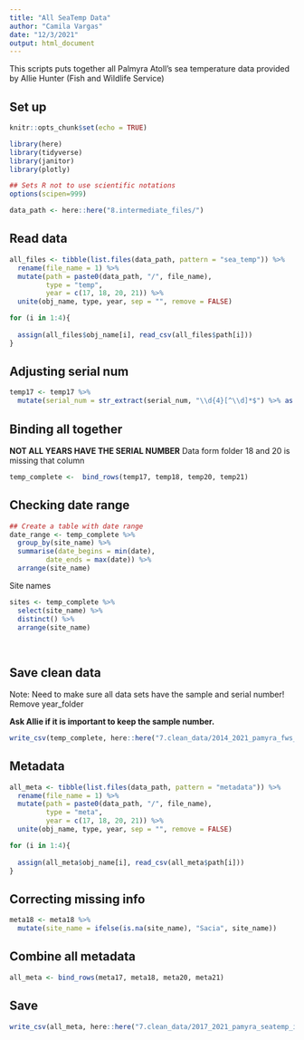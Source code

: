 ```yaml
---
title: "All SeaTemp Data"
author: "Camila Vargas"
date: "12/3/2021"
output: html_document
---
```


This scripts puts together all Palmyra Atoll's sea temperature data provided by Allie Hunter (Fish and Wildlife Service)

## Set up
```r
knitr::opts_chunk$set(echo = TRUE)

library(here)
library(tidyverse)
library(janitor)
library(plotly)

## Sets R not to use scientific notations
options(scipen=999) 

data_path <- here::here("8.intermediate_files/")

```


## Read data
```r
all_files <- tibble(list.files(data_path, pattern = "sea_temp")) %>% 
  rename(file_name = 1) %>% 
  mutate(path = paste0(data_path, "/", file_name),
         type = "temp",
         year = c(17, 18, 20, 21)) %>% 
  unite(obj_name, type, year, sep = "", remove = FALSE)

for (i in 1:4){
  
  assign(all_files$obj_name[i], read_csv(all_files$path[i]))
}

```

## Adjusting serial num
```r
temp17 <- temp17 %>% 
  mutate(serial_num = str_extract(serial_num, "\\d{4}[^\\d]*$") %>% as.numeric(.))
```



## Binding all together

**NOT ALL YEARS HAVE THE SERIAL NUMBER** 
Data form folder 18 and 20 is missing that column

```r
temp_complete <-  bind_rows(temp17, temp18, temp20, temp21)
```


## Checking date range

```r
## Create a table with date range
date_range <- temp_complete %>% 
  group_by(site_name) %>% 
  summarise(date_begins = min(date),
         date_ends = max(date)) %>% 
  arrange(site_name)

```


Site names
```r
sites <- temp_complete %>% 
  select(site_name) %>% 
  distinct() %>% 
  arrange(site_name)
  
  
```

## Save clean data

Note: Need to make sure all data sets have the sample and serial number! Remove year_folder

**Ask Allie if it is important to keep the sample number.**

```r

write_csv(temp_complete, here::here("7.clean_data/2014_2021_pamyra_fws_seatemp.csv"))

```


## Metadata

```r
all_meta <- tibble(list.files(data_path, pattern = "metadata")) %>% 
  rename(file_name = 1) %>% 
  mutate(path = paste0(data_path, "/", file_name),
         type = "meta",
         year = c(17, 18, 20, 21)) %>% 
  unite(obj_name, type, year, sep = "", remove = FALSE)

for (i in 1:4){
  
  assign(all_meta$obj_name[i], read_csv(all_meta$path[i]))
}

```

## Correcting missing info

```r
meta18 <- meta18 %>% 
  mutate(site_name = ifelse(is.na(site_name), "Sacia", site_name))
```

## Combine all metadata

```r
all_meta <- bind_rows(meta17, meta18, meta20, meta21)
```

## Save

```r

write_csv(all_meta, here::here("7.clean_data/2017_2021_pamyra_seatemp_instrument_metadata.csv"))

```




